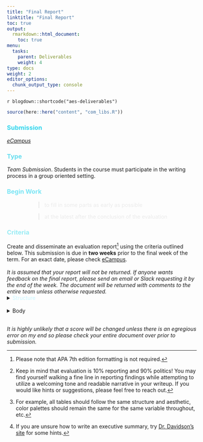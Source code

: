 ```yaml
---
title: "Final Report"
linktitle: "Final Report"
toc: true
output:
  rmarkdown::html_document:
    toc: true
menu:
  tasks:
    parent: Deliverables
    weight: 4
type: docs
weight: 2
editor_options: 
  chunk_output_type: console
---
```


`r blogdown::shortcode("aes-deliverables")`

```r
source(here::here("content", "com_libs.R"))
```

### <span style="color:#35d6ed">Submission</span>
<i>[eCampus](https://ecampus.wvu.edu)</i>

### <span style="color:#65ddef">Type</span>

<i>Team Submission</i>. Students in the course must participate in the writing process in a group oriented setting.

### <span style="color:#7ae5f5">Begin Work</span>

<div style="padding-left: 60px;">

> <span style="color:#eaeaea">to fill in some parts as early as possible</span>

> <span style="color:#eaeaea">at the latest after the conclusion of the evaluation</span> 

</div>

### <span style="color:#97ebf4">Criteria</span>

Create and disseminate an evaluation report[^APA] using the criteria outlined below. This submission is due in <b>two weeks</b> prior to the final week of the term. For an exact date, please check [eCampus](https://ecampus.wvu.edu/). 
<br>
<br>
<i>It is assumed that your report will not be returned. If anyone wants feedback on the final report, please send an email or Slack requesting it by the end of the week. The document will be returned with comments to the entire team unless otherwise requested.</i>
<br>
<details>

<summary> 
<span style="color:#c9f6ff">Structure</span>
</summary>

1. construct a single document that uses a one voice

2. use language appropriate for your intended audience and using proper grammar, spelling, and consistency in tone[^writing]

3. make the entire product aesthetically pleasing

4. remain consistent in how elements of the <span style='color:#c9f6ff'><a href='#body'>Body</a></span> are portrayed[^consistency]

5. create two or three variants following the table below

    ```r

pdf_logo <- function() {
  "<img src='/logos/pdf-ico.png'  alt='PDF' width='35'>"
}

word_logo <- function() {
  "<img src='/logos/doc-ico.png'  alt='Word' width='35'>"
}
  
tibble(
  
  variant = 
    c("Client", 
      "Public", 
      "Course"),
  
  submission = 
    c("Sponsor",
      "Slack",
      "eCampus"),
  
  description = 
    c("This is a full evaluation report without any course related documentation",
      "Remove any identifiable information and follow the guidelines of your IRB approval <i>if applicable</i>.",
      "This is a full evaluation report with additional course related documentation"),
  
  items = 
    c("1-11",
      "1-12",
      "1-13"),
  
  format =
    c(pdf_logo(),
      pdf_logo(),
      word_logo())
  
) %>%
  kbl(col.names = c("Variant", "Submission to", "Description", "Must satisfy <span style='color:#c9f6ff'><a href='#body'>Body</a></span> criteria", "Required format"), 
      "html", 
      escape = FALSE,
      align = 'lllcc') %>%
  kable_paper(full_width = FALSE) %>%
  column_spec(1, width = "5em", color = "#ffffff") %>%
  column_spec(2, width = "8em", color = "#ffffff") %>%
  column_spec(3, width = "30em", color = "#ffffff") %>%
  column_spec(4:5, width = "10em", color = "#ffffff") %>%
  row_spec(0:3, extra_css = 'vertical-align: middle !important;', color = "#ffffff", background = "transparent") 
    ```
<br>
6. name your files using both of the following formats

<div style="padding-left: 60px;">

  > `teamname_finalreport.docx`
  
  > `teamname_finalreport.pdf`
  
</div>

</details>
<br>
<details>

<summary>
<span style="color:#c9f6ff"><a name="body">Body</a></span>
</summary>

  Required headers are provided in <font color="#bb86fc"><b>bold</b></font> and must be submitted in order.

1. <i>title page</i>
    
    Include a cover page with the (a) title in the middle of the page and (b) every group member’s name in the lower right-hand corner in an order of your choice with internal roles in parentheses <i>if applicable</i>. 

2. <font color="#bb86fc"><b>Table of Contents</b></font>

3. <font color="#bb86fc"><b>Executive Summary</b></font> 
    
    This is a one (1) to three (3) page shortened description of the full report. It is arguably the most crucial part, so please make sure you pay special attention to this part. You must include at least two data visualizations![^datavis] 
        
4. <font color="#bb86fc"><b>Introduction</b></font> 
    
    Provide a detailed description of the program derived from D1, D2, and your actual evaluation. 
        
5. <font color="#bb86fc"><b>Purpose</b></font>
    
    In one (1) page or less, describe the 
        
      - underlying reason for the evaluation 
      - evaluation questions
      - any other overarching purpose related elements you deem fit
      <br>
      <br>
6. <font color="#bb86fc"><b>Timeline</b></font>
    
    Provide a brief narrative and graphic outlining the entire evaluative process and activities. This should be no more than one (1) page.

7. <font color="#bb86fc"><b>Methods</b></font>
    
    This section will be a detailed description of your implemented methods. At minimum, please cover the following <i>where applicable</i>:
    
      - <font color="#bb86fc"><b>Participants</b></font>
      
        A description, including demographics, of the overall targeted population and sample that you have drawn.
      
      - <font color="#bb86fc"><b>Data Collection</b></font> 
          - <i>secondary data</i>
          
            Provide a description of what existing data you used in your evaluation, where it came from, what it looks like, and a description of the parts used.
          
          - <i>primary data</i>
          
            Discuss what data you actively collected within the scope of the evaluation, what it looks like, how you collected it, what instruments and/or materials were used, and how you gained permission from participants.
          <br>
8. <font color="#bb86fc"><b>Analysis</b></font>
    
    Provide a brief, clear and concise narrative of your analysis. Include tables and figures to make your point. Address how you analyzed the quantitative, qualitative, and or mixed data you had. Make a concerted effort to be extremely clear regarding the steps, when they occurred, and how you tackled the data set(s).
    
9. <font color="#bb86fc"><b>Results</b></font> 
    
    Provide summery description of the results. These must be directly tied back to the original evaluation questions.

10. <font color="#bb86fc"><b>Recommendations</b></font> <i>if applicable</i> 
    
    - <i>program-level</i> 
        
        Provide recommendations for improving the program. These should be tied back to the original evaluation questions.
        
    - <i>evaluation-level</i> 
    
        Provide recommendations for future evaluators including, but not limited to, what areas of the program may be value added to study, lessons learned from your evaluation efforts, etc.
        <br>
11. <font color="#bb86fc"><b>Appendix</b></font>
    
    Provide the results of your theory driven evaluation, in that note (a) your initial logic model with a summarized description, (b) an updated logic model with a summarized description, and (c) an explicit comparison using a narrative and/or table indicating elements of the program that differ between both. Add additional appendices as needed but please label each as A, B, C, ect.

12. <font color="#bb86fc"><b>Statement of Integrity</b></font>
    
    Written by your team collectively, submit a one (1) paragraph narrative describing everything you stated is truthful and that you indeed performed the work indicated within the evaluation report is accurate. Note that all parties must provide a signature under the paragraph agreeing to the statement. Digital signatures are absolutely acceptable and highly recommended.

13. <font color="#bb86fc"><b>Submission Receipt</b></font>
    
    Provide a receipt, statement signed by the primary stakeholder/sponsor, or some other proof that you have submitted your final report to the intended individual or party.

</details>
<br>
<i>It is highly unlikely that a score will be changed unless there is an egregious error on my end so please check your entire document over prior to submission.</i>

[^writing]: Keep in mind that evaluation is 10% reporting and 90% politics! You may find yourself walking a fine line in reporting findings while attempting to utilize a welcoming tone and readable narrative in your writeup. If you would like hints or suggestions, please feel free to reach out.

[^consistency]:For example, all tables should follow the same structure and aesthetic, color palettes should remain the same for the same variable throughout, etc.

[^datavis]: If you are unsure how to write an executive summary, try <a href="https://betterevaluation.org/en/evaluation-options/executive_summaries">Dr. Davidson’s site</a> for some hints.

[^APA]: Please note that APA 7th edition formatting is not required.
